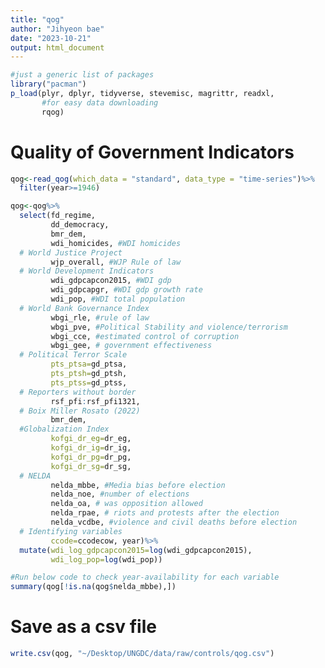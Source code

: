 ```yaml
---
title: "qog"
author: "Jihyeon bae"
date: "2023-10-21"
output: html_document
---
```


```r
#just a generic list of packages 
library("pacman")
p_load(plyr, dplyr, tidyverse, stevemisc, magrittr, readxl, 
       #for easy data downloading
       rqog)
```

# Quality of Government Indicators
```r
qog<-read_qog(which_data = "standard", data_type = "time-series")%>%
  filter(year>=1946) 

qog<-qog%>%
  select(fd_regime,
         dd_democracy,
         bmr_dem,
         wdi_homicides, #WDI homicides
  # World Justice Project
         wjp_overall, #WJP Rule of law 
  # World Development Indicators
         wdi_gdpcapcon2015, #WDI gdp 
         wdi_gdpcapgr, #WDI gdp growth rate
         wdi_pop, #WDI total population
  # World Bank Governance Index
         wbgi_rle, #rule of law 
         wbgi_pve, #Political Stability and violence/terrorism 
         wbgi_cce, #estimated control of corruption
         wbgi_gee, # government effectiveness
  # Political Terror Scale
         pts_ptsa=gd_ptsa, 
         pts_ptsh=gd_ptsh, 
         pts_ptss=gd_ptss, 
  # Reporters without border
         rsf_pfi:rsf_pfi1321,
  # Boix Miller Rosato (2022)
         bmr_dem,
  #Globalization Index
         kofgi_dr_eg=dr_eg,
         kofgi_dr_ig=dr_ig,
         kofgi_dr_pg=dr_pg,
         kofgi_dr_sg=dr_sg,
  # NELDA
         nelda_mbbe, #Media bias before election
         nelda_noe, #number of elections
         nelda_oa, # was opposition allowed
         nelda_rpae, # riots and protests after the election
         nelda_vcdbe, #violence and civil deaths before election
  # Identifying variables
         ccode=ccodecow, year)%>%
  mutate(wdi_log_gdpcapcon2015=log(wdi_gdpcapcon2015),
         wdi_log_pop=log(wdi_pop))

#Run below code to check year-availability for each variable
summary(qog[!is.na(qog$nelda_mbbe),])
```

# Save as a csv file
```r
write.csv(qog, "~/Desktop/UNGDC/data/raw/controls/qog.csv")
```
